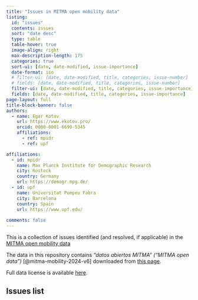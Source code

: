 ```yaml
---
title: "Issues in MITMA open mobility data"
listing:
  id: "issues"
  contents: issues
  sort: "date desc"
  type: table
  table-hover: true
  image-align: right
  max-description-length: 175
  categories: true
  sort-ui: [date, date-modified, issue-importance]
  date-format: iso
  # filter-ui: [date, date-modified, title, categories, issue-number]
  # fields: [date, date-modified, title, categories, issue-number]
  filter-ui: [date, date-modified, title, categories, issue-importance]
  fields: [date, date-modified, title, categories, issue-importance]
page-layout: full
title-block-banner: false
authors:
  - name: Egor Kotov
    url: https://www.ekotov.pro/
    orcid: 0000-0001-6690-5345
    affiliations:
      - ref: mpidr
      - ref: upf

affiliations:
  - id: mpidr
    name: Max Planck Institute for Demographic Research
    city: Rostock
    country: Germany
    url: https://demogr.mpg.de/
  - id: upf
    name: Universitat Pompeu Fabra
    city: Barcelona
    country: Spain
    url: https://www.upf.edu/
    
comments: false
---
```



This is a collection of issues identified (and resolved, if applicable) in the [MITMA open mobility data](https://www.transportes.gob.es/ministerio/proyectos-singulares/estudios-de-movilidad-con-big-data/opendata-movilidad){target="_blank"}

The data in this repository contains *"datos abiertos MITMA" ("MITMA open data")* [@mitma-mobility-2024-v6] downloaded from [this page](https://www.transportes.gob.es/ministerio/proyectos-singulares/estudios-de-movilidad-con-big-data/opendata-movilidad).

Full data license is available [here](https://movilidad-opendata.mitma.es/LICENCIA%20de%20datos%20abiertos%20del%20MITMA%2020201203.pdf){target="_blank"}.

## Issues list {.unnumbered}

::: {#issues}
:::